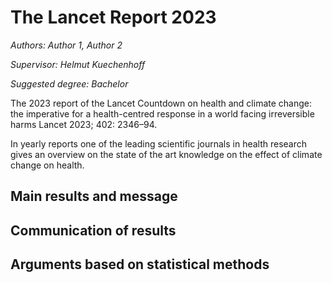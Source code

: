 # The Lancet Report 2023    {#he1}

*Authors: Author 1, Author 2*

*Supervisor: Helmut Kuechenhoff*

*Suggested degree: Bachelor* 


The 2023 report of the Lancet Countdown on health and
climate change: the imperative for a health-centred response
in a world facing irreversible harms Lancet 2023; 402: 2346–94. 

In yearly reports one of the leading scientific journals in health research 
gives an overview on the state of the art knowledge on the effect of climate 
change on health.  

## Main results and message  
## Communication of results 
## Arguments based on statistical methods 


